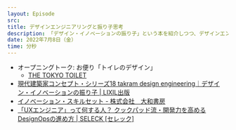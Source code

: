 ```yaml
---
layout: Episode
src: 
title: デザインエンジニアリングと振り子思考
description: 「デザイン・イノベーションの振り子」という本を紹介しつつ、デザインエンジニアリングにおける振り子思考の重要さ、組織内での評価の難しさやキャリア形成について話しました。
date: 2022年7月8日（金）
time: 分秒
---
```


- オープニングトーク: お便り「トイレのデザイン」
    - [THE TOKYO TOILET](https://tokyotoilet.jp/)
- [現代建築家コンセプト・シリーズ18 takram design engineering｜デザイン・イノベーションの振り子 | LIXIL出版](https://livingculture.lixil.com/publish/18-takram-design-engineeringcontemporary-architects-concept-series-18takram-design-engineeringpendul/)
- [イノベーション・スキルセット - 株式会社　大和書房](https://www.daiwashobo.co.jp/book/b458337.html)
- [「UXエンジニア」って何する人？ クックパッド流・開発力を高めるDesignOpsの進め方 | SELECK [セレック]](https://seleck.cc/1247)
